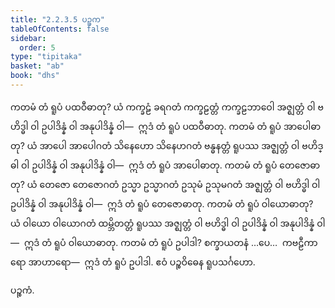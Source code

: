 ```yaml
---
title: "2.2.3.5 ပဉ္စက"
tableOfContents: false
sidebar:
  order: 5
type: "tipitaka"
basket: "ab"
book: "dhs"
---
```



<DynamicBreadcrumb />

<Division number="967" book="dhs" e="ch" v="29" p="201">

<Paragraph number="1624" book="dhs">
ကတမံ တံ ရူပံ ပထဝီဓာတု? ယံ ကက္ခဠံ ခရဂတံ ကက္ခဠတ္တံ ကက္ခဠဘာဝေါ အဇ္ဈတ္တံ ဝါ ဗဟိဒ္ဓါ ဝါ ဥပါဒိန္နံ ဝါ အနုပါဒိန္နံ ဝါ—  ဣဒံ တံ ရူပံ ပထဝီဓာတု.
</Paragraph>

</Division>
<Division number="968" book="dhs" e="ch" v="29" p="201">

<Paragraph number="1625" book="dhs">
ကတမံ တံ ရူပံ အာပေါဓာတု? ယံ အာပေါ အာပေါဂတံ သိနေဟော သိနေဟဂတံ ဗန္ဓနတ္တံ ရူပဿ အဇ္ဈတ္တံ ဝါ ဗဟိဒ္ဓါ ဝါ ဥပါဒိန္နံ ဝါ အနုပါဒိန္နံ ဝါ—  ဣဒံ တံ ရူပံ အာပေါဓာတု.
</Paragraph>

</Division>
<Division number="969" book="dhs" e="ch" v="29" p="202">

<Paragraph number="1626" book="dhs">
ကတမံ တံ ရူပံ တေဇောဓာတု? ယံ တေဇော တေဇောဂတံ ဥသ္မာ ဥသ္မာဂတံ ဥသုမံ ဥသုမဂတံ အဇ္ဈတ္တံ ဝါ ဗဟိဒ္ဓါ ဝါ ဥပါဒိန္နံ ဝါ အနုပါဒိန္နံ ဝါ—  ဣဒံ တံ ရူပံ တေဇောဓာတု.
</Paragraph>

</Division>
<Division number="970" book="dhs" e="ch" v="29" p="202">

<Paragraph number="1627" book="dhs">
ကတမံ တံ ရူပံ ဝါယောဓာတု? ယံ ဝါယော ဝါယောဂတံ ထမ္ဘိတတ္တံ ရူပဿ အဇ္ဈတ္တံ ဝါ ဗဟိဒ္ဓါ ဝါ ဥပါဒိန္နံ ဝါ အနုပါဒိန္နံ ဝါ—  ဣဒံ တံ ရူပံ ဝါယောဓာတု.
</Paragraph>

</Division>
<Division number="971" book="dhs" e="ch" v="29" p="202">

<Paragraph number="1628" book="dhs">
ကတမံ တံ ရူပံ ဥပါဒါ? စက္ခာယတနံ …ပေ…  ကဗဠီကာရော အာဟာရော—  ဣဒံ တံ ရူပံ ဥပါဒါ.

</Paragraph>
</Division>

<Paragraph number="1629" type="center" book="dhs">
ဧဝံ ပဉ္စဝိဓေန ရူပသင်္ဂဟော.

  
ပဉ္စကံ.
</Paragraph>